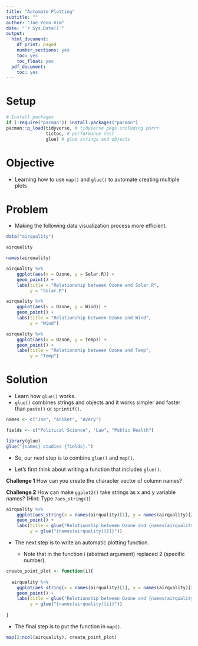 ```yaml
---
title: "Automate Plotting"
subtitle: ""
author: "Jae Yeon Kim"
date: "`r Sys.Date()`"
output:
  html_document:
    df_print: paged
    number_sections: yes
    toc: yes
    toc_float: yes
  pdf_document:
    toc: yes
---
```


# Setup 

```r
# Install packages 
if (!require("pacman")) install.packages("pacman")
pacman::p_load(tidyverse, # tidyverse pkgs including purrr
               tictoc, # performance test 
               glue) # glue strings and objects 
```

# Objective 

- Learning how to use `map()` and `glue()` to automate creating multiple plots

# Problem 

- Making the following data visualization process more efficient. 

```r
data("airquality")

airquality
```

```r
names(airquality)
```


```r
airquality %>%
    ggplot(aes(x = Ozone, y = Solar.R)) +
    geom_point() +
    labs(title = "Relationship between Ozone and Solar.R",
         y = "Solar.R")

airquality %>%
    ggplot(aes(x = Ozone, y = Wind)) +
    geom_point() +
    labs(title = "Relationship between Ozone and Wind",
         y = "Wind")

airquality %>%
    ggplot(aes(x = Ozone, y = Temp)) +
    geom_point() +
    labs(title = "Relationship between Ozone and Temp",
         y = "Temp")
```

# Solution 

- Learn how `glue()` works. 
- `glue()` combines strings and objects and it works simpler and faster than `paste()` or `sprintif()`.

```r

names <- c("Jae", "Aniket", "Avery")

fields <- c("Political Science", "Law", "Public Health")

library(glue)
glue("{names} studies {fields}.")

```

- So, our next step is to combine `glue()` and `map()`. 

- Let's first think about writing a function that includes `glue()`.

**Challenge 1**
How can you create the character vector of column names? 

**Challenge 2**
How can make `ggplot2()` take strings as x and y variable names? (Hint: Type `?aes_string()`) 

```r

airquality %>%
    ggplot(aes_string(x = names(airquality)[1], y = names(airquality)[2])) +
    geom_point() +
    labs(title = glue("Relationship between Ozone and {names(airquality)[2]}"),
         y = glue("{names(airquality)[2]}"))

```

- The next step is to write an automatic plotting function. 

    - Note that in the function i (abstract argument) replaced 2 (specific number). 

```r

create_point_plot <- function(i){
  
  airquality %>%
    ggplot(aes_string(x = names(airquality)[1], y = names(airquality)[i])) +
    geom_point() +
    labs(title = glue("Relationship between Ozone and {names(airquality)[i]}"),
         y = glue("{names(airquality)[i]}"))
  
}

```

- The final step is to put the function in `map()`.

```r

map(2:ncol(airquality), create_point_plot)

```
